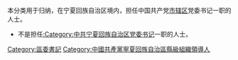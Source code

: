本分类用于归纳，在宁夏回族自治区境内，担任中国共产党[[市辖区_(中华人民共和国)|市辖区]]党委书记一职的人士。

*不是担任[[:Category:中共宁夏回族自治区党委书记|:Category:中共宁夏回族自治区党委书记]]一职的人士。

[[Category:區委書記|Category:區委書記]]
[[Category:中國共產黨寧夏回族自治區縣級組織領導人|Category:中國共產黨寧夏回族自治區縣級組織領導人]]